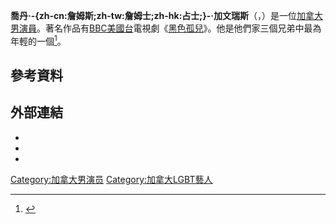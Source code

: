 {{noteTA
|T=zh-tw:喬丹·葛瓦瑞斯;zh-hant:喬丹·加文瑞斯;zh-cn:乔丹·加文瑞斯;
|G1=Show
|G2=Movie
|G3=TV
|1=zh-tw:葛瓦瑞斯;zh-hant:加文瑞斯;zh-cn:加文瑞斯;
}}
{{Infobox person
| name            = 喬丹·葛瓦瑞斯<br><small>{{lang|en|Jordan Gavaris}}</small>
| image           = Jordan Gavaris May 2014 (cropped).jpg
| alt             = Jordan Gavaris (2014)
| birth_name      = Jordan James Gavaris
| birth_date      = {{Birth date and age|1989|9|25}}
| birth_place     = 加拿大[[安大略|安大略省]]{{tsl|en|Caledon, Ontario|卡利登 (安大略省)|卡利登}}
| death_date      =
| death_place     =
| other_names     =
| occupation      = 演員
| yearsactive     = 2008年至今
| spouse          =
| domesticpartner =
| website         =
}}
'''喬丹·-{zh-cn:詹姆斯;zh-tw:詹姆士;zh-hk:占士;}-·加文瑞斯'''（{{lang-en|'''Jordan James Gavaris'''}}，{{bd|1989年|9月25日}}）是一位[[加拿大|加拿大]][[男演員|男演員]]。著名作品有[[BBC美國台|BBC美國台]]電視劇《[[黑色孤兒|黑色孤兒]]》。他是他們家三個兄弟中最為年輕的一個<ref>{{cite web |author= |url=http://radio.foxnews.com/2010/12/03/the-unnatural-history-of-jordan-gavaris/#.UJnw32e3yt8 |title=The Unnatural History of Jordan Gavaris « FOX News Radio |publisher=Radio.foxnews.com |date= |accessdate=November 7, 2012 |archive-url=https://web.archive.org/web/20150629090742/http://radio.foxnews.com/2010/12/03/the-unnatural-history-of-jordan-gavaris/#.UJnw32e3yt8 |archive-date=2015-06-29 |dead-url=yes }}</ref>。

==參考資料==
{{reflist}}
==外部連結==
{{Commonscat|Jordan Gavaris|喬丹·加文瑞斯}}
* {{IMDb name|2849998}}
* {{Facebook User|id=Jordan-Gavaris/103664116351932|name=Jordan Gavaris}}
* {{Twitter|JordanGavaris}}
[[Category:加拿大男演员|Category:加拿大男演员]]
[[Category:加拿大LGBT藝人|Category:加拿大LGBT藝人]]